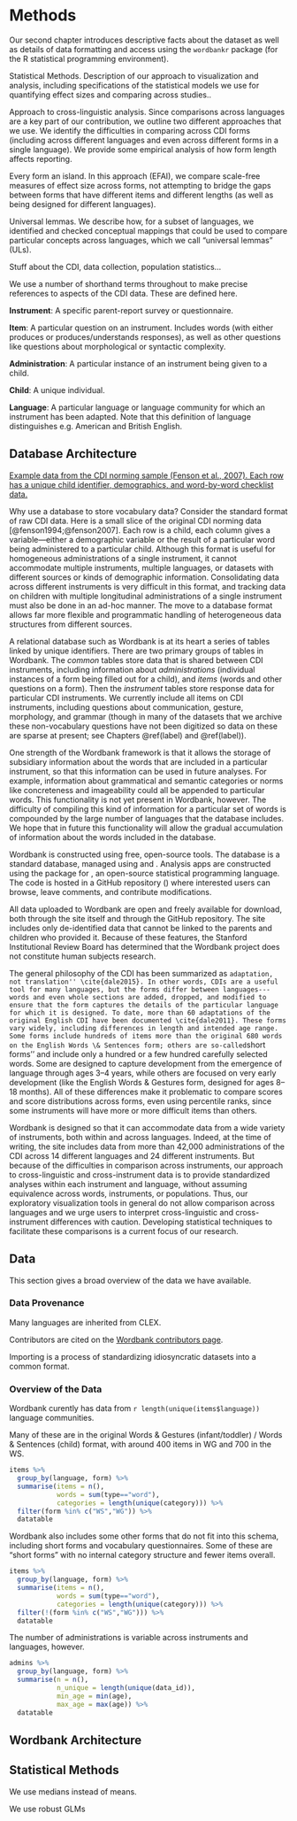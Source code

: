 # Methods {#methods}

Our second chapter introduces descriptive facts about the dataset as well as details of data formatting and access using the `wordbankr` package (for the R statistical programming environment).

Statistical Methods. Description of our approach to visualization and analysis, including specifications of the statistical models we use for quantifying effect sizes and comparing across studies..

Approach to cross-linguistic analysis. Since comparisons across languages are a key part of our contribution, we outline two different approaches that we use. We identify the difficulties in comparing across CDI forms (including across different languages and even across different forms in a single language). We provide some empirical analysis of how form length affects reporting.

Every form an island. In this approach (EFAI), we compare scale-free measures of effect size across forms, not attempting to bridge the gaps between forms that have different items and different lengths (as well as being designed for different languages).

Universal lemmas. We describe how, for a subset of languages, we identified and checked conceptual mappings that could be used to compare particular concepts across languages, which we call “universal lemmas” (ULs).

Stuff about the CDI, data collection, population statistics...

We use a number of shorthand terms throughout to make precise references to aspects of the CDI data. These are defined here.


**Instrument**: A specific parent-report survey or questionnaire.

**Item**: A particular question on an instrument. Includes words (with either produces or produces/understands responses), as well as other questions like questions about morphological or syntactic complexity.

**Administration**: A particular instance of an instrument being given to a child.

**Child**: A unique individual.

**Language**: A particular language or language community for which an instrument has been adapted. Note that this definition of language distinguishes e.g. American and British English.

## Database Architecture

[Example data from the CDI norming sample (Fenson et al., 2007). Each row has a unique child identifier, demographics, and word-by-word checklist data.](figures/itembychild.png)

Why use a database to store vocabulary data? Consider the standard format of raw CDI data. Here is a small slice of the original CDI norming data [@fenson1994;@fenson2007]. Each row is a child, each column gives a variable---either a demographic variable or the result of a particular word being administered to a particular child. Although this format is useful for homogeneous administrations of a single instrument, it cannot accommodate multiple instruments, multiple languages, or datasets with different sources or kinds of demographic information. Consolidating data across different instruments is very difficult in this format, and tracking data on children with multiple longitudinal administrations of a single instrument must also be done in an ad-hoc manner. The move to a database format allows far more flexible and programmatic handling of heterogeneous data structures from different sources.

A relational database such as Wordbank is at its heart a series of tables linked by unique identifiers. There are two primary groups of tables in Wordbank. The *common* tables store data that is shared between CDI instruments, including information about *administrations* (individual instances of a form being filled out for a child), and *items* (words and other questions on a form). Then the *instrument* tables store response data for particular CDI instruments. We currently include all items on CDI instruments, including questions about communication, gesture, morphology, and grammar (though in many of the datasets that we archive these non-vocabulary questions have not been digitized so data on these are sparse at present; see Chapters \@ref(label) and \@ref(label)).

One strength of the Wordbank framework is that it allows the storage of subsidiary information about the words that are included in a particular instrument, so that this information can be used in future analyses. For example, information about grammatical and semantic categories or norms like concreteness and imageability could all be appended to particular words. This functionality is not yet present in Wordbank, however. The difficulty of compiling this kind of information for a particular set of words is compounded by the large number of languages that the database includes. We hope that in future this functionality will allow the gradual accumulation of information about the words included in the database.

\subsubsection{Technical details}

Wordbank is constructed using free, open-source tools. The database is a standard \texttt{MySQL} database, managed using \texttt{Python} and \texttt{Django}. Analysis apps are constructed using the \texttt{Shiny} package for \texttt{R}, an open-source statistical programming language.  The code is hosted in a GitHub repository (\url{github.com/langcog/wordbank}) where interested users can browse, leave comments, and contribute modifications.

All data uploaded to Wordbank are open and freely available for download, both through the site itself and through the GitHub repository. The site includes only de-identified data that cannot be linked to the parents and children who provided it. Because of these features, the Stanford Institutional Review Board has determined that the Wordbank project does not constitute human subjects research.

\subsubsection{Cross-linguistic and cross-instrument architecture}

The general philosophy of the CDI has been summarized as ``adaptation, not translation'' \cite{dale2015}. In other words, CDIs are a useful tool for many languages, but the forms differ between languages---words and even whole sections are added, dropped, and modified to ensure that the form captures the details of the particular language for which it is designed. To date, more than 60 adaptations of the original English CDI have been documented \cite{dale2011}. These forms vary widely, including differences in length and intended age range. Some forms include hundreds of items more than the original 680 words on the English Words \& Sentences form; others are so-called ``short forms'' and include only a hundred or a few hundred carefully selected words. Some are designed to capture development from the emergence of language through ages 3--4 years, while others are focused on very early development (like the English Words \& Gestures form, designed for ages 8--18 months). All of these differences make it problematic to compare scores and score distributions across forms, even using percentile ranks, since some instruments will have more or more difficult items than others.

Wordbank is designed so that it can accommodate data from a wide variety of instruments, both within and across languages. Indeed, at the time of writing, the site includes data from more than 42,000 administrations of the CDI across 14 different languages and 24 different instruments. But because of the difficulties in comparison across instruments, our approach to cross-linguistic and cross-instrument data is to provide standardized analyses within each instrument and language, without assuming equivalence across words, instruments, or populations. Thus, our exploratory visualization tools in general do not allow comparison across languages and we urge users to interpret cross-linguistic and cross-instrument differences with caution.\footnote{The only exception to this policy currently is that we allow users to see responses across instruments for individual words, in the Item Trajectories analysis (e.g., the proportion of children who say the word ``cat'' on both Words and Gestures and Words and Sentences forms).} Developing statistical techniques to facilitate these comparisons is a current focus of our research.


## Data

This section gives a broad overview of the data we have available.

### Data Provenance

Many languages are inherited from CLEX.

Contributors are cited on the [Wordbank contributors page](http://wordbank.stanford.edu/contributors.html).

Importing is a process of standardizing idiosyncratic datasets into a common format.

### Overview of the Data

Wordbank curently has data from `r length(unique(items$language))` language communities.

Many of these are in the original Words & Gestures (infant/toddler) / Words & Sentences (child) format, with around 400 items in WG and 700 in the WS.


```r
items %>%
  group_by(language, form) %>%
  summarise(items = n(),
            words = sum(type=="word"),
            categories = length(unique(category))) %>%
  filter(form %in% c("WS","WG")) %>%
  datatable
```

Wordbank also includes some other forms that do not fit into this schema, including short forms and vocabulary questionnaires. Some of these are "short forms" with no internal category structure and fewer items overall.

```r
items %>%
  group_by(language, form) %>%
  summarise(items = n(),
            words = sum(type=="word"),
            categories = length(unique(category))) %>%
  filter(!(form %in% c("WS","WG"))) %>%
  datatable
```

The number of administrations is variable across instruments and languages, however.

```r
admins %>%
  group_by(language, form) %>%
  summarise(n = n(),
            n_unique = length(unique(data_id)),
            min_age = min(age),
            max_age = max(age)) %>%
  datatable
```

## Wordbank Architecture

## Statistical Methods

We use medians instead of means.

We use robust GLMs

